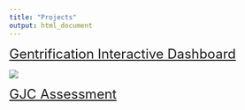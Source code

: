 ```yaml
---
title: "Projects"
output: html_document
---
```


<font size = "5"> <a href="Gentrification.html" title="Gentrification Interactive Dashboard">Gentrification Interactive Dashboard</a></font>

<a href = "https://samfraley.github.io">
![](images/gent_dashboard.png)


<font size = "5"> <a href="Good-Jobs-Lab-Fellow-Assessment.htmll" title="GJC Assessment">GJC Assessment</a></font>

